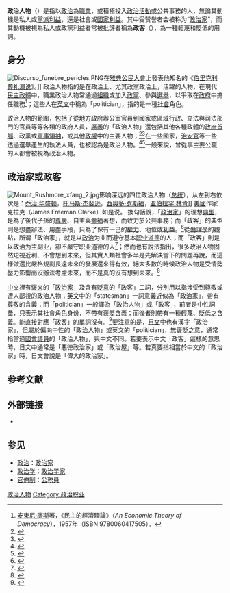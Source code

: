 {{NOT|政治家}}

'''政治人物'''（{{lang-en|political figure}}）是指以[[政治|政治]]為[[職業|職業]]，或積極投入[[政治活動|政治活動]]或公共事務的人，無論其動機是私人或[[政黨|黨派]][[利益|利益]]，還是社會或[[國家利益|國家利益]]。其中受赞誉者会被称为“[[政治家|政治家]]”，而其動機被視為私人或政黨利益者常被批評者稱為'''政客'''（{{lang-en|politician}}），為一種輕蔑和貶低的用詞。

==身分==
[[File:Discurso_funebre_pericles.PNG|thumb]]在[[雅典公民大會|雅典公民大會]]上發表他知名的《[[伯里克利葬礼演说|伯里克利葬礼演说]]》。]]
政治人物指的是在政治上、尤其政黨政治上，活躍的人物，在現代[[民主|民主]][[政體|政體]]中，職業政治人物常通過[[組織|組織]]或加入[[政黨|政黨]]、參與[[選舉|選舉]]，以爭取在[[政府|政府]]中擔任職務<ref>[[安東尼·唐斯|安東尼·唐斯]]著，《民主的經濟理論》（''An Economic Theory of Democracy''），1957年（ISBN 9780060417505）。</ref>；這些人在[[英文|英文]]中稱為「politician」，指的是一種[[社會|社會]]角色。

政治人物的範圍，包括了從地方政府辦公室官員到國家或區域行政、立法與司法部門的官員等等各類的政府人員，[[廣義|廣義]]的「政治人物」還包括其他各種政體的[[政府首腦|政府首腦]]、政黨或[[武裝力量|軍事]][[領袖|領袖]]，或其他[[政權|政權]]中的主要人物；<ref>{{cite web |url=http://www.yourdictionary.com/politician |title=politician – Webster's New World College Dictionary |publisher=Yourdictionary.com |date=2013-05-21 |access-date=2013-06-26 |archive-date=2016-11-24 |archive-url=https://web.archive.org/web/20161124203230/http://www.yourdictionary.com/politician |dead-url=no }}</ref><ref>{{cite web |url=https://wordfind.com/word/politician/ |title=politician – Princeton Wordnet dictionary |publisher=wordfind.com |access-date=2021-06-13 |archive-date=2021-07-01 |archive-url=https://web.archive.org/web/20210701100415/https://wordfind.com/word/politician/ |dead-url=no }}</ref>在一些國家，[[治安官|治安官]]等一些透過選舉產生的執法人員，也被認為是政治人物。<ref>{{cite book|last=Gaines, Miller|first=Larry, Roger LeRoy|title=Criminal Justice in Action|year=2012|publisher=Wadsworth Publishing|isbn=978-1111835576|page=152}}</ref><ref>{{cite book|last=Grant, Grant|first=Donald Lee, Jonathan|title=The Way It Was in the South: The Black Experience in Georgia|year=2001|publisher=University of Georgia Press|isbn=978-0820323299|page=449}}</ref>一般來說，曾從事主要公職的人都會被視為政治人物。


<!--Politicians are known for their rhetoric, as in speeches or campaign advertisements. They are especially known for using common themes that allow them to develop their political positions in terms familiar to the voters.<ref>Jonathan Charteris-Black, ''Politicians and rhetoric: The persuasive power of metaphor'' (Palgrave-MacMillan, 2005)</ref> Politicians of necessity become expert users of the media.<ref>Ofer Feldman, ''Beyond public speech and symbols: Explorations in the rhetoric of politicians and the media'' (2000).</ref> Politicians in the 19th century made heavy use of newspapers, magazines, and pamphlets, as well as posters.<ref>Robert J. Dinkin, ''Campaigning in America: A History of Election Practices'' (1989) [https://www.questia.com/library/1904945/campaigning-in-america-a-history-of-election-practices online]</ref> In the 20th century, they branched into radio and television, making television commercials the single most expensive part of an election campaign.<ref>Kathleen Hall Jamieson and Keith Spillett, ''The Press Effect: Politicians, Journalists, and the Stories that Shape the Political World'' (2014)</ref> In the 21st century, they have become increasingly involved with the social media based on the Internet and smartphones.<ref>Nathaniel G. Pearlman, ''Margin of Victory: How Technologists Help Politicians Win Elections'' (2012) [https://www.questia.com/library/120087477/margin-of-victory-how-technologists-help-politicians online]</ref>

[[Rumor#Political_communication_strategy|Rumor]] has always played a major role in politics, with negative rumors about an opponent typically more effective than positive rumors about one's own side.<ref>David Coast and Jo Fox, "Rumour and Politics" ''History Compass'' (2015), 13#5 pp. 222–234.</ref>
-->

== 政治家或政客 ==
[[File:Mount_Rushmore_xfang_2.jpg|thumb]]影响深远的四位政治人物（[[美国总统|总统]]），从左到右依次是：[[乔治·华盛顿|乔治·华盛顿]]，[[托马斯·杰斐逊|托马斯·杰斐逊]]，[[西奥多·罗斯福|西奥多·罗斯福]]，[[亚伯拉罕·林肯|亚伯拉罕·林肯]]]]
{{Cquote2|<center> 政客是為了下一次的選舉，政治家卻是為了下一代。<ref>[http://quotationsbook.com/quote/30904/#axzz1M6QG4jqm Clarke, James Freeman] {{Wayback|url=http://quotationsbook.com/quote/30904/#axzz1M6QG4jqm |date=20120719065051 }}, Quotations Book.</ref> </center>}}[[美國|美國]]作家克拉克（James Freeman Clarke）如是说。
換句話說，「[[政治家|政治家]]」的理想[[典型|典型]]，是為了後代子孫的[[尊嚴|尊嚴]]、自主與[[幸福|幸福]]著想，而致力於公共事務；而「政客」的典型則是想盡辦法、用盡手段，只為了保有一己的[[權力|權力]]、地位或[[利益|利益]]。<ref>{{Cite web |url=http://www.taiwanus.net/news/news/2010/201009010639511428.htm |title=羅榮光撰，『要做政客還是政治家？』（2010年） |accessdate=2011-03-23 |archive-date=2013-07-31 |archive-url=https://web.archive.org/web/20130731004356/http://www.taiwanus.net/news/news/2010/201009010639511428.htm |dead-url=no }}</ref>從[[倫理學|倫理學]]的觀點，所谓「政治家」，就是以[[政治|政治]]为业而遵守基本[[职业道德|职业道德]]的人；而「政客」則是以政治为主副业，卻不嚴守职业道德的人<ref>{{Cite web |url=http://epochtimes.com/gb/3/12/22/n434819.htm |title=百志撰，『中國的政治家與政客』（2003年）。 |access-date=2011-03-23 |archive-date=2011-01-02 |archive-url=https://web.archive.org/web/20110102211012/http://epochtimes.com/gb/3/12/22/n434819.htm |dead-url=yes }}</ref>；然而也有說法指出，很多政治人物固然短視近利、不會想到未來，但其實人類社會多半是先解決當下的問題再說，而這樣做還比嚴格規劃長遠未來的發展還來得有效，絕大多數的時候政治人物是受情勢壓力影響而沒辦法考慮未來，而不是真的沒有想到未來。<ref>{{cite news |author1=eoiss |title=【三十分鐘內就懂的系列】善用「然後呢」三個字，你就會想通台灣對中國的必要性 |url=https://www.thenewslens.com/article/90368 |work=The News Lens 關鍵評論網 |agency=TNL Media Group |date=2018-03-01 |accessdate=2021-06-01 |archive-date=2021-06-30 |archive-url=https://web.archive.org/web/20210630082613/https://www.thenewslens.com/article/90368 |dead-url=no }}</ref>

[[中文|中文]]裡有[[褒义|褒义]]的「[[政治家|政治家]]」及含有[[貶意|貶意]]的「政客」二詞，分別用以指涉受到尊敬或遭人鄙視的政治人物；[[英文|英文]]中的「statesman」一詞意義近似為「政治家」，帶有尊敬的含義；而「politician」一般譯為「政治人物」或「政客」，前者是中性詞彙，只表示其社會角色身份，不帶有褒貶含義；而後者則帶有一種輕蔑、貶低之含義。能直接對應「政客」的單詞沒有。<ref>{{Cite web |url=http://old.npf.org.tw/PUBLICATION/NS/093/NS-C-093-020.htm |title=陳錫蕃撰，『政客與政治家』（2004年）。 |access-date=2011-03-23 |archive-date=2011-05-26 |archive-url=https://web.archive.org/web/20110526125614/http://old.npf.org.tw/PUBLICATION/NS/093/NS-C-093-020.htm |dead-url=yes }}</ref>要注意的是，[[日文|日文]]中也有漢字「政治家」，但屬於偏向中性的「政治人物」或英文的「politician」，無褒貶之意，通常指當過[[日本國會|國會議員]]的「政治人物」，與中文不同。若要表示中文「政客」這樣的意思時，日文中通常是「悪徳政治家」或「政治屋」等。若真要指相當於中文的「政治家」時，日文會說是「偉大的政治家」。

== 参考文献 ==
{{Reflist}}

== 外部链接 ==
* {{Commons category-inline|Politicians}}

== 参见 ==
{{Portal|政治|人物}}
* [[政治|政治]]：[[政治家|政治家]]
* [[政治学|政治学]]：[[政治学家|政治学家]]
* [[官僚制|官僚制]]：[[公務員|公務員]]

{{Authority control}}

[[Category:政治人物|]]
[[Category:政治职业|Category:政治职业]]